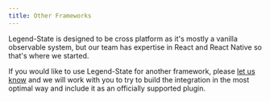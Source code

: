 ```yaml
---
title: Other Frameworks
---
```


Legend-State is designed to be cross platform as it's mostly a vanilla observable system, but our team has expertise in React and React Native so that's where we started.

If you would like to use Legend-State for another framework, please [let us know](https://github.com/LegendApp/legend-state/issues) and we will work with you to try to build the integration in the most optimal way and include it as an officially supported plugin.